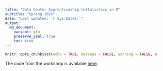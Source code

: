```yaml
---
title: "Data Center Apprenticeship:\nStatistics in R"
subtitle: "Spring 2024" 
date: "Last updated: `r Sys.Date()`"
output:
  md_document:
    variant: gfm
    preserve_yaml: true
    toc: true
---
```


```r
knitr::opts_chunk$set(echo = TRUE, message = FALSE, warning = FALSE, error = FALSE)
```

The code from the workshop is available [here](https://github.com/ucrdatacenter/projects/blob/main/apprenticeship/2024h1/9_statistics/tidymodels_code.R).